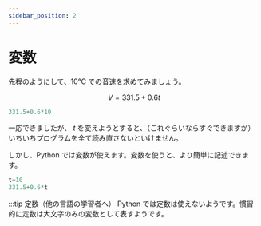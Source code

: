 ```yaml
---
sidebar_position: 2
---
```



# 変数

先程のようにして、10℃ での音速を求めてみましょう。

$$
V=331.5+0.6t
$$

```python
331.5+0.6*10
```

<OpenInColab path="/docs/python/basic/_samples/sound-velocity.ipynb" />

一応できましたが、 $t$ を変えようとすると、（これぐらいならすぐできますが）いちいちプログラムを全て読み直さないといけません。

しかし、Python では変数が使えます。変数を使うと、より簡単に記述できます。

```python
t=10
331.5+0.6*t
```

<OpenInColab path="/docs/python/basic/_samples/sound-velocity2.ipynb" />

:::tip 定数（他の言語の学習者へ）
Python では定数は使えないようです。慣習的に定数は大文字のみの変数として表すようです。
